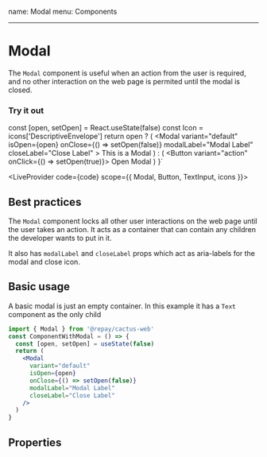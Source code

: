 name: Modal
menu: Components

---


# Modal

The `Modal` component is useful when an action from the user is required, and no other interaction
on the web page is permited until the modal is closed.

### Try it out

  const [open, setOpen] = React.useState(false)
  const Icon = icons['DescriptiveEnvelope']
  return open ? (
    <Modal
      variant="default"
      isOpen={open}
      onClose={() => setOpen(false)}
      modalLabel="Modal Label"
      closeLabel="Close Label"
    >
      <Text as="h1">This is a Modal</Text>
    </Modal>
  ) : (
    <Button variant="action" onClick={() => setOpen(true)}>
      Open Modal
    </Button>
  )
}`

<LiveProvider code={code} scope={{ Modal, Button, TextInput, icons }}>
  <LiveEditor style={livePreviewStyle} style={livePreviewStyle} />
  <LiveError />
  <LivePreview />
</LiveProvider>

## Best practices

The `Modal` component locks all other user interactions on the web page until the user takes an action.
It acts as a container that can contain any children the developer wants to put in it.

It also has `modalLabel` and `closeLabel` props which act as aria-labels for the modal and close icon.

## Basic usage

A basic modal is just an empty container. In this example it has a `Text` component as the only child

```jsx
import { Modal } from '@repay/cactus-web'
const ComponentWithModal = () => {
  const [open, setOpen] = useState(false)
  return (
    <Modal
      variant="default"
      isOpen={open}
      onClose={() => setOpen(false)}
      modalLabel="Modal Label"
      closeLabel="Close Label"
    />
  )
}
```

## Properties

<PropsTable of={Modal} />
